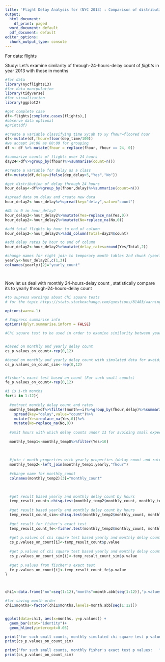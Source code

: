 ---
title: 'Flight Delay Analysis for (NYC 2013) : Comparison of distribution of  through-24-hours-delay count of monthly and yearly'
output:
  html_document:
    df_print: paged
  word_document: default
  pdf_document: default
editor_options:
  chunk_output_type: console
---

For data:  [flights](https://cran.r-project.org/web/packages/nycflights13/nycflights13.pdf)

Study:
  Let's examine similarity of through-24-hours-delay count of *flights* in year 2013 with those in months 
  
```{r}


#for data
library(nycflights13)
#for data manipulation
library(tidyverse)
#for visualization
library(ggplot2)

#get complete case 
df<-flights[complete.cases(flights),]
#observe data optional
#print(df)

#create a variable classifying time xy:ab to xy fhour=floored hour
df<-mutate(df,fhour=floor(dep_time/100))
#we accept 24:00 as 00:00 for grouping
df <- df %>% mutate(fhour = replace(fhour, fhour == 24, 0))

#summarize counts of flights over 24 hours
day24<-df%>%group_by(fhour)%>%summarise(count=n())

#create a variable for delay as a class  
df<-mutate(df,delay=ifelse(dep_delay>5,"Yes","No"))

#get distribution of delay through 24 hours
hour_delay<-df%>%group_by(fhour,delay)%>%summarise(count=n())

#spread data on delay and create new data 
hour_delay2<-hour_delay%>%spread(key="delay",value="count")

#NA to 0 in hour_delay2
hour_delay2<-hour_delay2%>%mutate(Yes=replace_na(Yes,0))
hour_delay2<-hour_delay2%>%mutate(No=replace_na(No,0))

#add total flights by hour to end of column
hour_delay2<-hour_delay2%>%add_column(Total=day24$count)

#add delay rates by hour to end of column
hour_delay2<-hour_delay2%>%mutate(delay_rates=round(Yes/Total,2))

#change names for right join to temporary month tables 2nd chunk (yearly_dr= yearly delay rate)
yearly<-hour_delay2[,c(1,3)]
colnames(yearly)[2]="yearly_count"




```

Now let us deal with monthly 24-hours-delay count , statistically compare its to yearly through-24-hours-delay count 

```{r}

#to supress warnings about Chi square tests 
# for the topic https://stats.stackexchange.com/questions/81483/warning-in-r-chi-squared-approximation-may-be-incorrect

options(warn=-1)

# Suppress summarise info
options(dplyr.summarise.inform = FALSE)

#Chi square test to be used in order to examine similarity between yearly  count with monthly properties


#based on monthly and yearly delay count
cs_p.values_on_count<-rep(0,12)

#based on monthly and yearly delay count with simulated data for avoiding poor results
cs_p.values_on_count_sim<-rep(0,12)


#fisher's exact test based on count (For such small counts)
fe_p.values_on_count<-rep(0,12)

#i is i-th months 
for(i in 1:12){
  
  #extract monthly delay count and rates
  monthly_temp0=df%>%filter(month==i)%>%group_by(fhour,delay)%>%summarise(count=n())%>%
    spread(key="delay",value="count")%>%
    mutate(Yes=replace_na(Yes,0))%>%
    mutate(No=replace_na(No,0))
  
  #omit hours with which delay counts under 11 for avoiding small expected values causing false p.value for chis square tests
  
  monthly_temp1<-monthly_temp0%>%filter(Yes>10)
  
  
  
  #join i month properties with yearly properties (delay count and rate)
  monthly_temp2<-left_join(monthly_temp1,yearly,"fhour")
  
  #change name for monthly_count
  colnames(monthly_temp2)[3]="monthly_count"
  
  

  #get result based yearly and monthly delay count by hours
  temp_result_count<-chisq.test(monthly_temp2$monthly_count, monthly_temp2$yearly_count, correct=FALSE)
  
  #get result based yearly and monthly delay count by hours
  temp_result_count_sim<-chisq.test(monthly_temp2$monthly_count, monthly_temp2$yearly_count, correct=FALSE,simulate.p.value = TRUE)
  
  #get result for fisher's exact test
  temp_result_count_fe<-fisher.test(monthly_temp2$monthly_count, monthly_temp2$yearly_count)
  
  #get p.values of chi square test based yearly and monthly delay count by hours in order
  cs_p.values_on_count[i]<-temp_result_count$p.value
  
  #get p.values of chi square test based yearly and monthly delay count by hours with simulated data in order
  cs_p.values_on_count_sim[i]<-temp_result_count_sim$p.value
  
  #get p.values from fischer's exact test 
  fe_p.values_on_count[i]<-temp_result_count_fe$p.value
}




```

```{r}
chi1<-data.frame("no"=seq(1:12),"months"=month.abb[seq(1:12)],"p.values"=cs_p.values_on_count)

#for saving month order
chi1$months<-factor(chi1$months,levels=month.abb[seq(1:12)])


ggplot(data=chi1, aes(x=months, y=p.values)) +
  geom_bar(stat="identity")+
  geom_hline(yintercept=0.05)
```

```{r}
print("for such small counts, monthly simulated chi square test p values:   ")
print(cs_p.values_on_count_sim)

print("for such small counts, monthly fisher's exact test p values:   ")
print(cs_p.values_on_count_sim)

```


  
